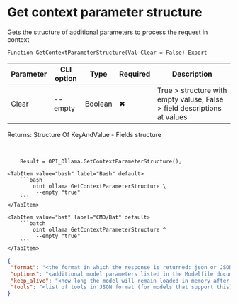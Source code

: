 ﻿---
sidebar_position: 7
description: Get context parameter structure and other functions to work with Ollama in the Open Integration Package, a free open-source integration library for 1C:Enterprise 8, OneScript and CLI
keywords: [1C, 1С, 1С:Enterprise, 1С:Enterprise 8.3, API, Integration, Services, Exchange, OneScript, CLI, Ollama]
---


# Get context parameter structure
 Gets the structure of additional parameters to process the request in context



`Function GetContextParameterStructure(Val Clear = False) Export`

  | Parameter | CLI option | Type | Required | Description |
  |-|-|-|-|-|
  | Clear | --empty | Boolean | &#x2716; | True > structure with empty valuse, False > field descriptions at values |

  
  Returns:  Structure Of KeyAndValue - Fields structure

<br/>




```bsl title="1C:Enterprise/OneScript code example"
    Result = OPI_Ollama.GetContextParameterStructure();
```
 

 <Tabs>
  
    <TabItem value="bash" label="Bash" default>
        ```bash
            oint ollama GetContextParameterStructure \
             --empty "true"
        ```
    </TabItem>
  
    <TabItem value="bat" label="CMD/Bat" default>
        ```batch
            oint ollama GetContextParameterStructure ^
             --empty "true"
        ```
    </TabItem>
</Tabs>


```json title="Result"
{
 "format": "<the format in which the response is returned: json or JSON schema>",
 "options": "<additional model parameters listed in the Modelfile documentation>",
 "keep_alive": "<how long the model will remain loaded in memory after a request>",
 "tools": "<list of tools in JSON format (for models that support this)>"
}
```
